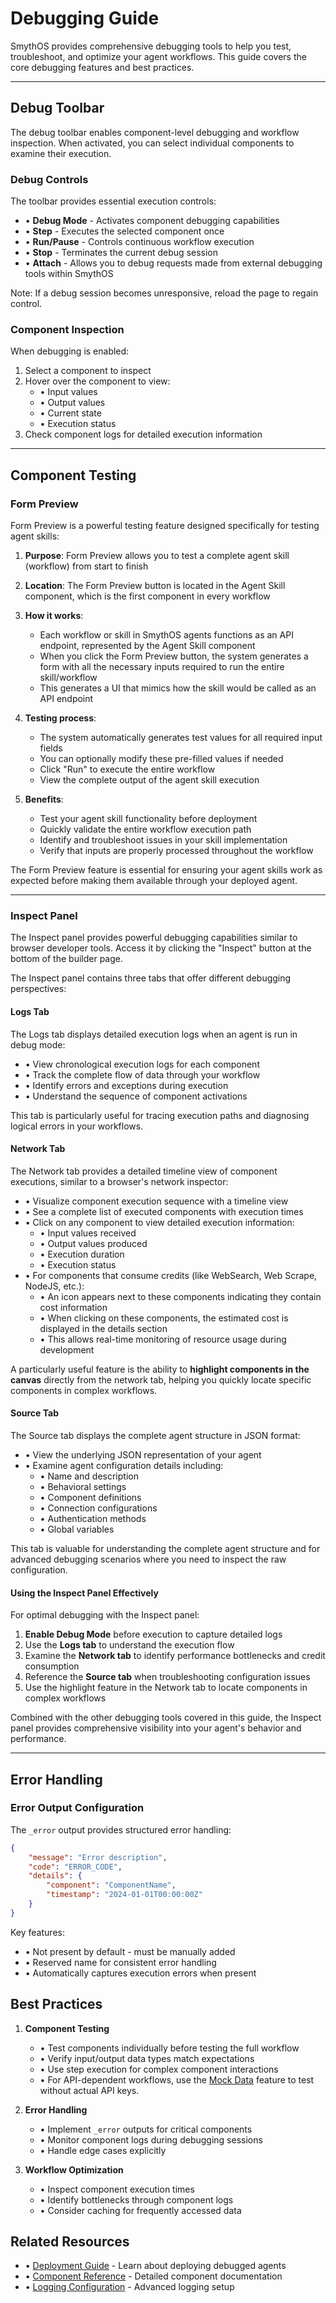 # Debugging Guide

SmythOS provides comprehensive debugging tools to help you test, troubleshoot, and optimize your agent workflows. This guide covers the core debugging features and best practices.

---

## Debug Toolbar

The debug toolbar enables component-level debugging and workflow inspection. When activated, you can select individual components to examine their execution.

<Arcade src="https://demo.arcade.software/WUoSyQG5iZJ8rSwgUfYL?embed&embed_mobile=tab&embed_desktop=inline&show_copy_link=true" title="Debug Bar | SmythOS" />

### Debug Controls

The toolbar provides essential execution controls:

- • **Debug Mode** - Activates component debugging capabilities
- • **Step** - Executes the selected component once
- • **Run/Pause** - Controls continuous workflow execution
- • **Stop** - Terminates the current debug session
- • **Attach** - Allows you to debug requests made from external debugging tools within SmythOS 

Note: If a debug session becomes unresponsive, reload the page to regain control.

### Component Inspection

When debugging is enabled:
1. Select a component to inspect
2. Hover over the component to view:
    - • Input values
    - • Output values 
    - • Current state
    - • Execution status
3. Check component logs for detailed execution information

---

## Component Testing

### Form Preview

Form Preview is a powerful testing feature designed specifically for testing agent skills:

1. **Purpose**: Form Preview allows you to test a complete agent skill (workflow) from start to finish
2. **Location**: The Form Preview button is located in the Agent Skill component, which is the first component in every workflow
3. **How it works**: 
   - Each workflow or skill in SmythOS agents functions as an API endpoint, represented by the Agent Skill component
   - When you click the Form Preview button, the system generates a form with all the necessary inputs required to run the entire skill/workflow
   - This generates a UI that mimics how the skill would be called as an API endpoint

4. **Testing process**:
   - The system automatically generates test values for all required input fields
   - You can optionally modify these pre-filled values if needed
   - Click "Run" to execute the entire workflow
   - View the complete output of the agent skill execution
   
5. **Benefits**:
   - Test your agent skill functionality before deployment
   - Quickly validate the entire workflow execution path
   - Identify and troubleshoot issues in your skill implementation
   - Verify that inputs are properly processed throughout the workflow

The Form Preview feature is essential for ensuring your agent skills work as expected before making them available through your deployed agent.

<Arcade src="https://demo.arcade.software/W4WLnpjktNZHWCZ2eNc5?embed&embed_mobile=tab&embed_desktop=inline&show_copy_link=true" title="Form Preview | SmythOS" />

---

### Inspect Panel

The Inspect panel provides powerful debugging capabilities similar to browser developer tools. Access it by clicking the "Inspect" button at the bottom of the builder page.

<Arcade src="https://demo.arcade.software/HnylgpsxgIbl0a4OeXKy?embed&embed_mobile=tab&embed_desktop=inline&show_copy_link=true" title="SmythOS | Inspect" />

The Inspect panel contains three tabs that offer different debugging perspectives:

#### Logs Tab

The Logs tab displays detailed execution logs when an agent is run in debug mode:
- • View chronological execution logs for each component
- • Track the complete flow of data through your workflow
- • Identify errors and exceptions during execution
- • Understand the sequence of component activations

This tab is particularly useful for tracing execution paths and diagnosing logical errors in your workflows.

#### Network Tab

The Network tab provides a detailed timeline view of component executions, similar to a browser's network inspector:
- • Visualize component execution sequence with a timeline view
- • See a complete list of executed components with execution times
- • Click on any component to view detailed execution information:
  - • Input values received
  - • Output values produced
  - • Execution duration
  - • Execution status
- • For components that consume credits (like WebSearch, Web Scrape, NodeJS, etc.):
  - • An icon appears next to these components indicating they contain cost information
  - • When clicking on these components, the estimated cost is displayed in the details section
  - • This allows real-time monitoring of resource usage during development

A particularly useful feature is the ability to **highlight components in the canvas** directly from the network tab, helping you quickly locate specific components in complex workflows.

#### Source Tab

The Source tab displays the complete agent structure in JSON format:
- • View the underlying JSON representation of your agent
- • Examine agent configuration details including:
  - • Name and description
  - • Behavioral settings
  - • Component definitions
  - • Connection configurations
  - • Authentication methods
  - • Global variables

This tab is valuable for understanding the complete agent structure and for advanced debugging scenarios where you need to inspect the raw configuration.

#### Using the Inspect Panel Effectively

For optimal debugging with the Inspect panel:
1. **Enable Debug Mode** before execution to capture detailed logs
2. Use the **Logs tab** to understand the execution flow
3. Examine the **Network tab** to identify performance bottlenecks and credit consumption
4. Reference the **Source tab** when troubleshooting configuration issues
5. Use the highlight feature in the Network tab to locate components in complex workflows

Combined with the other debugging tools covered in this guide, the Inspect panel provides comprehensive visibility into your agent's behavior and performance.

---

## Error Handling

### Error Output Configuration

The `_error` output provides structured error handling:

```json
{
    "message": "Error description",
    "code": "ERROR_CODE",
    "details": {
        "component": "ComponentName",
        "timestamp": "2024-01-01T00:00:00Z"
    }
}
```

Key features:
- • Not present by default - must be manually added
- • Reserved name for consistent error handling
- • Automatically captures execution errors when present

<Arcade src="https://demo.arcade.software/35JnDtVi1ZSrmbRVe2BU?embed&embed_mobile=tab&embed_desktop=inline&show_copy_link=true" title="_error Output | SmythOS" />

## Best Practices

1. **Component Testing**
   - • Test components individually before testing the full workflow
   - • Verify input/output data types match expectations
   - • Use step execution for complex component interactions
   - • For API-dependent workflows, use the [Mock Data](components/APICall?id=mock-data) feature to test without actual API keys.

2. **Error Handling**
   - • Implement `_error` outputs for critical components
   - • Monitor component logs during debugging sessions
   - • Handle edge cases explicitly

3. **Workflow Optimization**
   - • Inspect component execution times
   - • Identify bottlenecks through component logs
   - • Consider caching for frequently accessed data

## Related Resources

- • [Deployment Guide](how-to/deployment) - Learn about deploying debugged agents
- • [Component Reference](components/components) - Detailed component documentation
- • [Logging Configuration](agent-settings/logs) - Advanced logging setup
